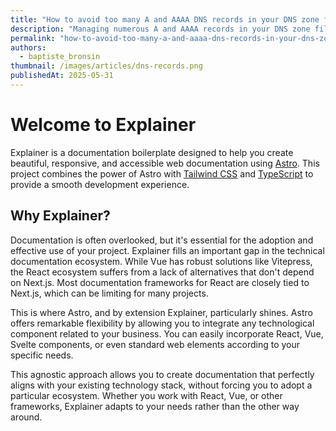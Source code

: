 ```yaml
---
title: "How to avoid too many A and AAAA DNS records in your DNS zone file ?"
description: "Managing numerous A and AAAA records in your DNS zone file can become cumbersome, especially when updating public IP addresses. This article explores using CNAME records as a more efficient alternative to simplify DNS management."
permalink: "how-to-avoid-too-many-a-and-aaaa-dns-records-in-your-dns-zone-file"
authors:
  - baptiste_bronsin
thumbnail: /images/articles/dns-records.png
publishedAt: 2025-05-31
---
```


# Welcome to Explainer

Explainer is a documentation boilerplate designed to help you create beautiful, responsive, and accessible web documentation using [Astro](https://astro.build). This project combines the power of Astro with [Tailwind CSS](https://tailwindcss.com) and [TypeScript](https://www.typescriptlang.org) to provide a smooth development experience.

## Why Explainer?

Documentation is often overlooked, but it's essential for the adoption and effective use of your project.
Explainer fills an important gap in the technical documentation ecosystem. While Vue has robust solutions like Vitepress, the React ecosystem suffers from a lack of alternatives that don't depend on Next.js. Most documentation frameworks for React are closely tied to Next.js, which can be limiting for many projects.

This is where Astro, and by extension Explainer, particularly shines. Astro offers remarkable flexibility by allowing you to integrate any technological component related to your business. You can easily incorporate React, Vue, Svelte components, or even standard web elements according to your specific needs.

This agnostic approach allows you to create documentation that perfectly aligns with your existing technology stack, without forcing you to adopt a particular ecosystem. Whether you work with React, Vue, or other frameworks, Explainer adapts to your needs rather than the other way around.